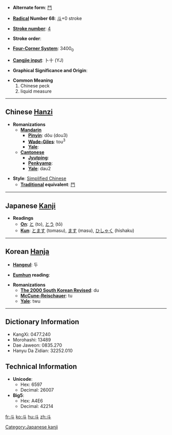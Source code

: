 * '''Alternate form''': [[鬥]]

* '''[[Wiktionary:Chinese radical index| Radical]] Number 68''': [[Wiktionary:Chinese radical index 斗|斗]]+0 stroke

* '''[[Wiktionary:Chinese total strokes index|Stroke number]]''': [[Wiktionary:Chinese total strokes index 4|4]]

* '''Stroke order''': 

* '''[[Wiktionary:Chinese four corner index|Four-Corner System]]''': 3400<sub>0</sub>

* '''[[Wiktionary:Chinese Cangjie index|Cangjie input]]''': 卜十 (YJ)

* '''Graphical Significance and Origin''': 

* '''Common Meaning'''
*#Chinese peck
*# liquid measure


----

== Chinese [[Hanzi]] ==

* '''Romanizations'''
** '''[[Mandarin]]'''
*** '''[[Pinyin]]''': dǒu (dou3)
*** '''[[Wade-Giles]]''': tou<sup>3</sup>
*** '''[[Yale]]''': 
** '''[[Cantonese]]'''
*** '''[[Jyutping]]''':
*** '''[[Penkyamp]]''': 
*** '''[[Yale]]''': dau2

* '''Style''': [[Simplified Chinese]] 
** '''[[Traditional Chinese|Traditional]] equivalent''': [[鬥]]


----

== Japanese [[Kanji]] ==

* '''Readings'''
** '''[[On]]''': [[と]] (to), [[とう]] (tō)
** '''[[Kun]]''': [[とます]] (tomasu), [[ます]] (masu), [[ひしゃく]] (hishaku)


----

== Korean [[Hanja]] ==

* '''[[Hangeul]]''': 두

* '''[[Eumhun]] reading''': 

* '''Romanizations'''
** '''[[The 2000 South Korean Revised Romanization|The 2000 South Korean Revised]]''': du
** '''[[McCune-Reischauer]]''': tu
** '''[[Yale]]''': twu

----

== Dictionary Information ==

* KangXi: 0477.240
* Morohashi: 13489
* Dae Jaweon: 0835.270
* Hanyu Da Zidian: 32252.010

== Technical Information ==

* '''Unicode''':
** Hex: 6597
** Decimal: 26007
* '''Big5''':
** Hex: A4E6
** Decimal: 42214

[[Category:Japanese kanji]]

[[fr:斗]]
[[ko:斗]]
[[hu:斗]]
[[zh:斗]]